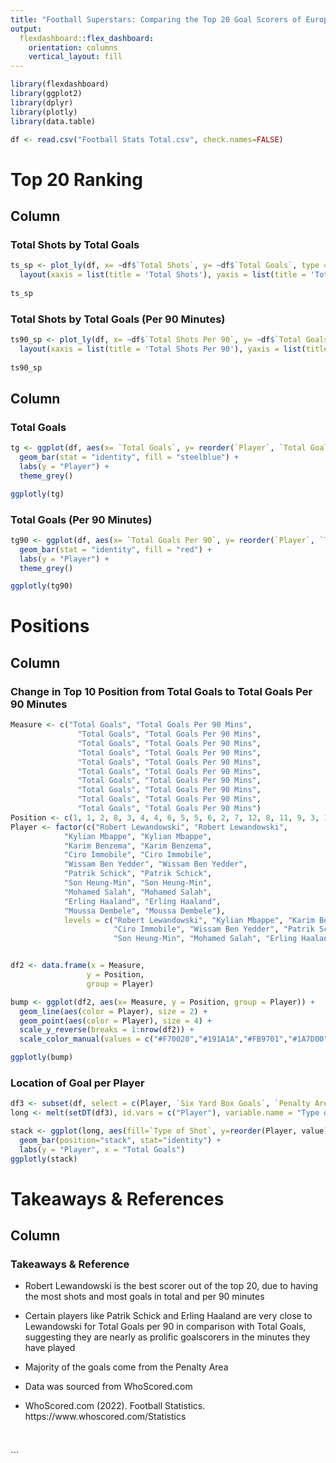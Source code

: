---
title: "Football Superstars: Comparing the Top 20 Goal Scorers of Europe's Top 5 Leagues (21/22)"
output: 
  flexdashboard::flex_dashboard:
    orientation: columns
    vertical_layout: fill
---

```{r setup, include=FALSE}
library(flexdashboard)
library(ggplot2)
library(dplyr)
library(plotly)
library(data.table)

df <- read.csv("Football Stats Total.csv", check.names=FALSE)
```
Top 20 Ranking
===================================== 
Column {data-width=500}
-----------------------------------------------------------------------

### Total Shots by Total Goals

```{r}
ts_sp <- plot_ly(df, x= ~df$`Total Shots`, y= ~df$`Total Goals`, type = "scatter", mode = "markers", text = ~paste(Player)) %>%
  layout(xaxis = list(title = 'Total Shots'), yaxis = list(title = 'Total Goals'))
                        
ts_sp

```

### Total Shots by Total Goals (Per 90 Minutes)

```{r}
ts90_sp <- plot_ly(df, x= ~df$`Total Shots Per 90`, y= ~df$`Total Goals Per 90`, type = "scatter", color = "red", mode = "markers", text = ~paste(Player)) %>%
  layout(xaxis = list(title = 'Total Shots Per 90'), yaxis = list(title = 'Total Goals Per 90'))
                        
ts90_sp
```

Column {data-width=500}
-----------------------------------------------------------------------

### Total Goals

```{r}
tg <- ggplot(df, aes(x= `Total Goals`, y= reorder(`Player`, `Total Goals`))) + 
  geom_bar(stat = "identity", fill = "steelblue") +
  labs(y = "Player") +
  theme_grey()

ggplotly(tg)
```

### Total Goals (Per 90 Minutes)

```{r}
tg90 <- ggplot(df, aes(x= `Total Goals Per 90`, y= reorder(`Player`, `Total Goals Per 90`))) + 
  geom_bar(stat = "identity", fill = "red") +
  labs(y = "Player") +
  theme_grey()

ggplotly(tg90)
```

Positions {data-orientation=rows}
===================================== 

Column {data-width=500}
-----------------------------------------------------------------------

### Change in Top 10 Position from Total Goals to Total Goals Per 90 Minutes

```{r}
Measure <- c("Total Goals", "Total Goals Per 90 Mins",
               "Total Goals", "Total Goals Per 90 Mins",
               "Total Goals", "Total Goals Per 90 Mins",
               "Total Goals", "Total Goals Per 90 Mins",
               "Total Goals", "Total Goals Per 90 Mins",
               "Total Goals", "Total Goals Per 90 Mins",
               "Total Goals", "Total Goals Per 90 Mins",
               "Total Goals", "Total Goals Per 90 Mins",
               "Total Goals", "Total Goals Per 90 Mins",
               "Total Goals", "Total Goals Per 90 Mins")
Position <- c(1, 1, 2, 8, 3, 4, 4, 6, 5, 5, 6, 2, 7, 12, 8, 11, 9, 3, 10, 7)
Player <- factor(c("Robert Lewandowski", "Robert Lewandowski",
            "Kylian Mbappe", "Kylian Mbappe", 
            "Karim Benzema", "Karim Benzema", 
            "Ciro Immobile", "Ciro Immobile",
            "Wissam Ben Yedder", "Wissam Ben Yedder",
            "Patrik Schick", "Patrik Schick",
            "Son Heung-Min", "Son Heung-Min",
            "Mohamed Salah", "Mohamed Salah",
            "Erling Haaland", "Erling Haaland",
            "Moussa Dembele", "Moussa Dembele"),
            levels = c("Robert Lewandowski", "Kylian Mbappe", "Karim Benzema", 
                       "Ciro Immobile", "Wissam Ben Yedder", "Patrik Schick", 
                       "Son Heung-Min", "Mohamed Salah", "Erling Haaland", "Moussa Dembele"))


df2 <- data.frame(x = Measure,
                 y = Position,
                 group = Player)

bump <- ggplot(df2, aes(x= Measure, y = Position, group = Player)) +
  geom_line(aes(color = Player), size = 2) +
  geom_point(aes(color = Player), size = 4) +
  scale_y_reverse(breaks = 1:nrow(df2)) + 
  scale_color_manual(values = c("#F70020","#191A1A","#FB9701","#1A7D00","#072C8F","deeppink", "darkviolet", "chocolate", "springgreen", "cyan"))

ggplotly(bump)
```

### Location of Goal per Player

```{r}
df3 <- subset(df, select = c(Player, `Six Yard Box Goals`, `Penalty Area Goals`, `Out Of Box Goals`))
long <- melt(setDT(df3), id.vars = c("Player"), variable.name = "Type of Shot")

stack <- ggplot(long, aes(fill=`Type of Shot`, y=reorder(Player, value), x=value)) +
  geom_bar(position="stack", stat="identity") +
  labs(y = "Player", x = "Total Goals")
ggplotly(stack)
```

Takeaways & References {data-orientation=rows}
===================================== 

Column {data-width=500}
-----------------------------------------------------------------------

### Takeaways & Reference

- Robert Lewandowski is the best scorer out of the top 20, due to having the most shots and most goals in total and per 90 minutes

- Certain players like Patrik Schick and Erling Haaland are very close to Lewandowski for Total Goals per 90 in comparison with Total Goals, suggesting they are nearly as prolific goalscorers in the minutes they have played

- Majority of the goals come from the Penalty Area

- Data was sourced from WhoScored.com

- WhoScored.com (2022). Football Statistics. https://www.whoscored.com/Statistics

‌

```
